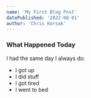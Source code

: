 ```yaml
---
name: 'My First Blog Post'
datePublished: '2022-08-01'
author: 'Chris Korsak'
---
```


### What Happened Today

I had the same day I always do:

- I got up
- I did stuff
- I got tired
- I went to bed
